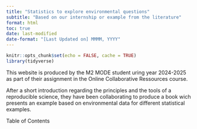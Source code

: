 ```yaml
---
title: "Statistics to explore environmental questions"
subtitle: "Based on our internship or example from the literature"
format: html
toc: true
date: last-modified
date-format: "[Last Updated on] MMMM, YYYY"
---
```


```r
knitr::opts_chunk$set(echo = FALSE, cache = TRUE)
library(tidyverse)
```



This website is produced by the M2 MODE student uring year 2024-2025 as part of their assignment in the Online Collaborative Ressources course.

After a short introduction regarding the principles and the tools of a reproducible science, they have been collaborating to produce a book wich presents an example based on environmental data for different statistical examples.

Table of Contents 

<!-- * [Multivariate analysis](AMV_chapter.html) -->
<!-- * [Linear modelling in ecology](linear_modelling.html) -->
<!-- * [Mixed models in Ecology](Mixed_models.html) -->
<!-- * [Dependent Data](chapter_dependance.html) -->
<!-- * [Matrix models and applications in ecology](Matrix.html) -->
<!-- * [Ordinary Differential Equations and their application in Ecology](Chap_ODE.html) -->
<!-- * [Resampling methods](r_chapter_boostrapping_resampling.html) -->
<!-- * [Bayesian models](bayesian_modeles.html) -->
